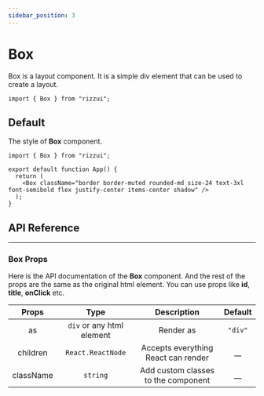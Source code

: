 ```yaml
---
sidebar_position: 3
---
```



# Box

Box is a layout component. It is a simple div element that can be used to create a layout.

```tsx
import { Box } from "rizzui";
```

<div className="mb-20" />

## Default

The style of **Box** component.

<Paper>
  <Box className="border border-muted rounded-md size-24 text-3xl font-semibold flex justify-center items-center shadow" />
</Paper>

```tsx
import { Box } from "rizzui";

export default function App() {
  return (
    <Box className="border border-muted rounded-md size-24 text-3xl font-semibold flex justify-center items-center shadow" />
  );
}
```

<div className="mb-20" />

## API Reference

<hr />

<div className="mb-10" />

### Box Props

Here is the API documentation of the **Box** component. And the rest of the props are the same as the original html element. You can use props like **id**, **title**, **onClick** etc.

<div className="overflow-x-auto">

|   Props   |           Type            |             Description             | Default |
| :-------: | :-----------------------: | :---------------------------------: | :-----: |
|    as     | `div` or any html element |              Render as              | `"div"` |
| children  |     `React.ReactNode`     | Accepts everything React can render |  \_\_   |
| className |         `string`          | Add custom classes to the component |  \_\_   |

</div>
